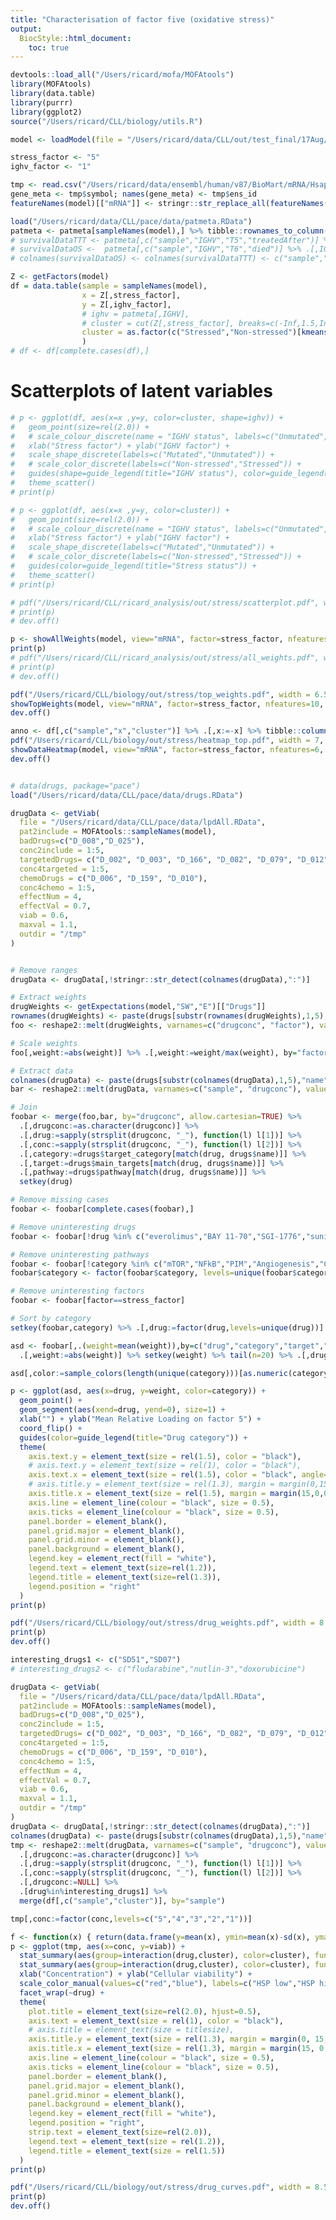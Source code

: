 ```yaml
---
title: "Characterisation of factor five (oxidative stress)"
output:
  BiocStyle::html_document:
    toc: true
---
```


```r
devtools::load_all("/Users/ricard/mofa/MOFAtools")
library(MOFAtools)
library(data.table)
library(purrr)
library(ggplot2)
source("/Users/ricard/CLL/biology/utils.R")
```


<!-- # Load fitted model -->
```r
model <- loadModel(file = "/Users/ricard/data/CLL/out/test_final/17Aug/model15.hdf5", sortFactors=T)
```

<!-- Define factors -->
```r
stress_factor <- "5"
ighv_factor <- "1"
```

<!-- Replace ensembl IDs by gene symbols -->
```r
tmp <- read.csv("/Users/ricard/data/ensembl/human/v87/BioMart/mRNA/Hsapiens_genes_BioMart.87.txt", header=T, sep="\t", stringsAsFactors=F)
gene_meta <- tmp$symbol; names(gene_meta) <- tmp$ens_id
featureNames(model)[["mRNA"]] <- stringr::str_replace_all(featureNames(model)[["mRNA"]], gene_meta)
```

<!-- Load patient survival metadata -->
```r
load("/Users/ricard/data/CLL/pace/data/patmeta.RData")
patmeta <- patmeta[sampleNames(model),] %>% tibble::rownames_to_column("sample") %>% as.data.table
# survivalDataTTT <- patmeta[,c("sample","IGHV","T5","treatedAfter")] %>% .[,IGHV:=as.factor(IGHV)]
# survivalDataOS <-  patmeta[,c("sample","IGHV","T6","died")] %>% .[,IGHV:=as.factor(IGHV)]
# colnames(survivalDataOS) <- colnames(survivalDataTTT) <- c("sample","IGHV","time", "status")
```

<!-- Extract relevant latent variables -->
```r
Z <- getFactors(model)
df = data.table(sample = sampleNames(model),
                x = Z[,stress_factor], 
                y = Z[,ighv_factor],
                # ighv = patmeta[,IGHV],
                # cluster = cut(Z[,stress_factor], breaks=c(-Inf,1.5,Inf), labels=c("Non-stressed","Stressed"))
                cluster = as.factor(c("Stressed","Non-stressed")[kmeans(Z[,stress_factor],2)$cluster])
                )
# df <- df[complete.cases(df),]
```

# Scatterplots of latent variables
```r

# p <- ggplot(df, aes(x=x ,y=y, color=cluster, shape=ighv)) +
#   geom_point(size=rel(2.0)) +
#   # scale_colour_discrete(name = "IGHV status", labels=c("Unmutated", "Mutated")) +
#   xlab("Stress factor") + ylab("IGHV factor") +
#   scale_shape_discrete(labels=c("Mutated","Unmutated")) +
#   # scale_color_discrete(labels=c("Non-stressed","Stressed")) +
#   guides(shape=guide_legend(title="IGHV status"), color=guide_legend(title="Stress status")) +
#   theme_scatter()
# print(p)

# p <- ggplot(df, aes(x=x ,y=y, color=cluster)) +
#   geom_point(size=rel(2.0)) +
#   # scale_colour_discrete(name = "IGHV status", labels=c("Unmutated", "Mutated")) +
#   xlab("Stress factor") + ylab("IGHV factor") +
#   scale_shape_discrete(labels=c("Mutated","Unmutated")) +
#   # scale_color_discrete(labels=c("Non-stressed","Stressed")) +
#   guides(color=guide_legend(title="Stress status")) +
#   theme_scatter()
# print(p)

# pdf("/Users/ricard/CLL/ricard_analysis/out/stress/scatterplot.pdf", width = 6.5, height = 5, useDingbats = F)
# print(p)
# dev.off()
```


<!-- Inspect weights in the mRNA view -->
```r
p <- showAllWeights(model, view="mRNA", factor=stress_factor, nfeatures = "all", abs=T, threshold = 2, main="")
print(p)
# pdf("/Users/ricard/CLL/ricard_analysis/out/stress/all_weights.pdf", width = 6.5, height = 5, useDingbats = F)
# print(p)
# dev.off()

pdf("/Users/ricard/CLL/biology/out/stress/top_weights.pdf", width = 6.5, height = 5, useDingbats = F)
showTopWeights(model, view="mRNA", factor=stress_factor, nfeatures=10, abs=T)
dev.off()

anno <- df[,c("sample","x","cluster")] %>% .[,x:=-x] %>% tibble::column_to_rownames("sample")
pdf("/Users/ricard/CLL/biology/out/stress/heatmap_top.pdf", width = 7, height = 4.5, useDingbats = F)
showDataHeatmap(model, view="mRNA", factor=stress_factor, nfeatures=6, include_weights = F, cluster_cols=F, cluster_rows=F, main="", show_rownames=T, show_colnames=F, annotation_col=anno, transpose=T)
dev.off()
```


<!-- Gene ontology enrichment analysis -->
```r

```


<!-- Load and parse drug response data -->
```r
# data(drugs, package="pace")
load("/Users/ricard/data/CLL/pace/data/drugs.RData")

drugData <- getViab(
  file = "/Users/ricard/data/CLL/pace/data/lpdAll.RData",
  pat2include = MOFAtools::sampleNames(model),
  badDrugs=c("D_008","D_025"), 
  conc2include = 1:5,
  targetedDrugs= c("D_002", "D_003", "D_166", "D_082", "D_079", "D_012", "D_030", "D_063", "D_083") , 
  conc4targeted = 1:5,
  chemoDrugs = c("D_006", "D_159", "D_010"),
  conc4chemo = 1:5,
  effectNum = 4,
  effectVal = 0.7,
  viab = 0.6, 
  maxval = 1.1,
  outdir = "/tmp"
)


# Remove ranges
drugData <- drugData[,!stringr::str_detect(colnames(drugData),":")]

# Extract weights
drugWeights <- getExpectations(model,"SW","E")[["Drugs"]]
rownames(drugWeights) <- paste(drugs[substr(rownames(drugWeights),1,5),"name"], substr(rownames(drugWeights),6,8), sep="")
foo <- reshape2::melt(drugWeights, varnames=c("drugconc", "factor"), value.name="weight") %>% as.data.table

# Scale weights
foo[,weight:=abs(weight)] %>% .[,weight:=weight/max(weight), by="factor"]

# Extract data
colnames(drugData) <- paste(drugs[substr(colnames(drugData),1,5),"name"], substr(colnames(drugData),6,8), sep="")
bar <- reshape2::melt(drugData, varnames=c("sample", "drugconc"), value.name="viab") %>% as.data.table 

# Join
foobar <- merge(foo,bar, by="drugconc", allow.cartesian=TRUE) %>% 
  .[,drugconc:=as.character(drugconc)] %>%
  .[,drug:=sapply(strsplit(drugconc, "_"), function(l) l[1])] %>%
  .[,conc:=sapply(strsplit(drugconc, "_"), function(l) l[2])] %>%
  .[,category:=drugs$target_category[match(drug, drugs$name)]] %>%
  .[,target:=drugs$main_targets[match(drug, drugs$name)]] %>%
  .[,pathway:=drugs$pathway[match(drug, drugs$name)]] %>%
  setkey(drug)

# Remove missing cases
foobar <- foobar[complete.cases(foobar),]

# Remove uninteresting drugs
foobar <- foobar[!drug %in% c("everolimus","BAY 11-70","SGI-1776","sunitinib","chaetoglobosin A","chaetocin","vorinostat","TAE684","SGX-523","saracatinib","KU−60019","AZD7762","gefitinib","encorafenib","rabusertib")]

# Remove uninteresting pathways 
foobar <- foobar[!category %in% c("mTOR","NFkB","PIM","Angiogenesis","Cytoskeleton","Epigenome","ALK","MET","Cell cycle control","Other","HSP90","PI3K/AKT","JAK/STAT")]
foobar$category <- factor(foobar$category, levels=unique(foobar$category))

# Remove uninteresting factors
foobar <- foobar[factor==stress_factor]

# Sort by category
setkey(foobar,category) %>% .[,drug:=factor(drug,levels=unique(drug))]
```

<!-- Inspect weights in the drug response view -->
```r
asd <- foobar[,.(weight=mean(weight)),by=c("drug","category","target","pathway")] %>%
  .[,weight:=abs(weight)] %>% setkey(weight) %>% tail(n=20) %>% .[,drug:=factor(drug,levels=drug)]

asd[,color:=sample_colors(length(unique(category)))[as.numeric(category)]]

p <- ggplot(asd, aes(x=drug, y=weight, color=category)) +
  geom_point() +
  geom_segment(aes(xend=drug, yend=0), size=1) +
  xlab("") + ylab("Mean Relative Loading on factor 5") +
  coord_flip() +
  guides(color=guide_legend(title="Drug category")) +
  theme(
    axis.text.y = element_text(size = rel(1.5), color = "black"),
    # axis.text.y = element_text(size = rel(1), color = "black"),
    axis.text.x = element_text(size = rel(1.5), color = "black", angle=90, hjust=1, vjust=0.5),
    # axis.title.y = element_text(size = rel(1.3), margin = margin(0,15,0,0)),
    axis.title.x = element_text(size = rel(1.5), margin = margin(15,0,0,0)),
    axis.line = element_line(colour = "black", size = 0.5),
    axis.ticks = element_line(colour = "black", size = 0.5),
    panel.border = element_blank(),
    panel.grid.major = element_blank(),
    panel.grid.minor = element_blank(),
    panel.background = element_blank(),
    legend.key = element_rect(fill = "white"),
    legend.text = element_text(size=rel(1.2)),
    legend.title = element_text(size=rel(1.3)),
    legend.position = "right"
  )
print(p)

pdf("/Users/ricard/CLL/biology/out/stress/drug_weights.pdf", width = 8.5, height = 6, useDingbats = F)
print(p)
dev.off()
```


<!-- Drug response curves for the top weighted drugs: SD51, SD07 -->
```r

interesting_drugs1 <- c("SD51","SD07")
# interesting_drugs2 <- c("fludarabine","nutlin-3","doxorubicine")

drugData <- getViab(
  file = "/Users/ricard/data/CLL/pace/data/lpdAll.RData",
  pat2include = MOFAtools::sampleNames(model),
  badDrugs=c("D_008","D_025"), 
  conc2include = 1:5,
  targetedDrugs= c("D_002", "D_003", "D_166", "D_082", "D_079", "D_012", "D_030", "D_063", "D_083") , 
  conc4targeted = 1:5,
  chemoDrugs = c("D_006", "D_159", "D_010"),
  conc4chemo = 1:5,
  effectNum = 4,
  effectVal = 0.7,
  viab = 0.6, 
  maxval = 1.1,
  outdir = "/tmp"
)
drugData <- drugData[,!stringr::str_detect(colnames(drugData),":")]
colnames(drugData) <- paste(drugs[substr(colnames(drugData),1,5),"name"], substr(colnames(drugData),6,8), sep="")
tmp <- reshape2::melt(drugData, varnames=c("sample", "drugconc"), value.name="viab") %>% as.data.table %>%
  .[,drugconc:=as.character(drugconc)] %>%
  .[,drug:=sapply(strsplit(drugconc, "_"), function(l) l[1])] %>%
  .[,conc:=sapply(strsplit(drugconc, "_"), function(l) l[2])] %>%
  .[,drugconc:=NULL] %>%
  .[drug%in%interesting_drugs1] %>% 
  merge(df[,c("sample","cluster")], by="sample")

tmp[,conc:=factor(conc,levels=c("5","4","3","2","1"))]

f <- function(x) { return(data.frame(y=mean(x), ymin=mean(x)-sd(x), ymax=mean(x)+sd(x))) }
p <- ggplot(tmp, aes(x=conc, y=viab)) +
  stat_summary(aes(group=interaction(drug,cluster), color=cluster), fun.y="mean", geom="line", size=0.75)  +
  stat_summary(aes(group=interaction(drug,cluster), color=cluster), fun.data = mean_se, geom = "errorbar", width=0.5, alpha=0.5) +
  xlab("Concentration") + ylab("Cellular viability") +
  scale_color_manual(values=c("red","blue"), labels=c("HSP low","HSP high")) +
  facet_wrap(~drug) +
  theme(
    plot.title = element_text(size=rel(2.0), hjust=0.5),
    axis.text = element_text(size = rel(1), color = "black"),
    # axis.title = element_text(size = titlesize),
    axis.title.y = element_text(size = rel(1.3), margin = margin(0, 15, 0, 0)),
    axis.title.x = element_text(size = rel(1.3), margin = margin(15, 0, 0, 0)),
    axis.line = element_line(colour = "black", size = 0.5),
    axis.ticks = element_line(colour = "black", size = 0.5),
    panel.border = element_blank(),
    panel.grid.major = element_blank(),
    panel.grid.minor = element_blank(),
    panel.background = element_blank(),
    legend.key = element_rect(fill = "white"),
    legend.position = "right",
    strip.text = element_text(size=rel(2.0)),
    legend.text = element_text(size = rel(1.2)),
    legend.title = element_text(size = rel(1.5))
  )
print(p)

pdf("/Users/ricard/CLL/biology/out/stress/drug_curves.pdf", width = 8.5, height = 5, useDingbats = F)
print(p)
dev.off()
```


